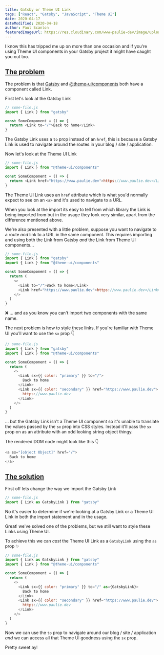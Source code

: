 ```yaml
---
title: Gatsby or Theme UI Link
tags: ["React", "Gatsby", "JavaScript", "Theme UI"]
date: 2020-04-17
dateModified: 2020-04-18
author: Paul Scanlon
featuredImageUrl: https://res.cloudinary.com/www-paulie-dev/image/upload/v1595915564/paulie.dev/2020/04/gatsby-or-theme-ui-link_eofadh.jpg
---
```


I know this has tripped me up on more than one occasion and if you're using Theme UI components in your Gatsby project it might have caught you out too.

## [The problem](#the-problem)

The problem is that [Gatsby](https://www.gatsbyjs.org/docs/gatsby-link/) and [@theme-ui/components](https://theme-ui.com/components/link) both have a component called Link.

First let's look at the Gatsby Link

<Divider />

```javascript
// some-file.js
import { Link } from "gatsby"

const SomeComponent = () => {
  return <Link to="/">Back to home</Link>
}
```

<Divider />

The Gatsby Link uses a `to` prop instead of an `href`, this is because a Gatsby Link is used to navigate around the routes in your blog / site / application.

Now let's look at the Theme UI Link

<Divider />

```javascript
// some-file.js
import { Link } from "@theme-ui/components"

const SomeComponent = () => {
  return <Link href="https://www.paulie.dev">https://www.paulie.dev</Link>
}
```

<Divider />

The Theme UI Link uses an `href` attribute which is what you'd normally expect to see on an `<a>` and it's used to navigate to a URL.

When you look at the import its easy to tell from which library the Link is being imported from but in the usage they look very similar, apart from the difference mentioned above.

We're also presented with a little problem, suppose you want to navigate to a route _and_ link to a URL in the same component. This requires importing and using both the Link from Gatsby _and_ the Link from Theme UI components...

<Divider />

```javascript
// some-file.js
import { Link } from "gatsby"
import { Link } from "@theme-ui/components"

const SomeComponent = () => {
  return (
    <>
      <Link to="/">Back to home</Link>
      <Link href="https://www.paulie.dev">https://www.paulie.dev</Link>
    </>
  )
}
```

<Divider />

❌ ... and as you know you can't import two components with the same name.

The next problem is how to style these links. If you're familiar with Theme UI you'll want to use the `sx` prop 👇

<Divider />

```javascript
// some-file.js
import { Link } from "gatsby"
import { Link } from "@theme-ui/components"

const SomeComponent = () => {
  return (
    <>
      <Link sx={{ color: "primary" }} to="/">
        Back to home
      </Link>
      <Link sx={{ color: "secondary" }} href="https://www.paulie.dev">
        https://www.paulie.dev
      </Link>
    </>
  )
}
```

<Divider />

... but the Gatsby Link isn't a Theme UI component so it's unable to translate the values passed by the `sx` prop into CSS styles. Instead it'll pass the `sx` prop on as an attribute with an odd looking string object thingy.

The rendered DOM node might look like this 👇

<Divider />

```javascript
<a sx="[object Object]" href="/">
  Back to home
</a>
```

<Divider />

## [The solution](#the-solution)

First off lets change the way we import the Gatsby Link

<Divider />

```javascript
// some-file.js
import { Link as GatsbyLink } from "gatsby"
```

<Divider />

No it's easier to determine if we're looking at a Gatsby Link or a Theme UI Link in both the import statement and in the usage.

Great! we've solved one of the problems, but we still want to style these Links using Theme UI.

To achieve this we can _cast_ the Theme UI Link as a `GatsbyLink` using the `as` prop ✨

<Divider />

```javascript
// some-file.js
import { Link as GatsbyLink } from "gatsby"
import { Link } from "@theme-ui/components"

const SomeComponent = () => {
  return (
    <>
      <Link sx={{ color: "primary" }} to="/" as={GatsbyLink}>
        Back to home
      </Link>
      <Link sx={{ color: "secondary" }} href="https://www.paulie.dev">
        https://www.paulie.dev
      </Link>
    </>
  )
}
```

<Divider />

Now we can use the `to` prop to navigate around our blog / site / application _and_ we can access all that Theme UI goodness using the `sx` prop.

Pretty sweet ay!
